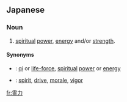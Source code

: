 ==Japanese==
{{ja-kanjitab|れい|りょく|yomi=o}}

===Noun===
{{ja-noun|れいりょく|kyu=靈力}}

# [[spiritual]] [[power]], [[energy]] and/or [[strength]].

====Synonyms====
* {{ja-r|霊気|れいき}}: [[qi]] or [[life-force]], [[spiritual]] [[power]] or [[energy]]
* {{ja-r|気力|きりょく}}: [[spirit]], [[drive]], [[morale]], [[vigor]]

[[fr:霊力]]